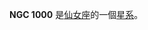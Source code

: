 {{NGCInfoBox|NGCID=NGC 1000|發現者=讓·瑪璉·愛德華·史提芬|發現日期=1871年12月9日|其他編號=MCG 7-6-48,ZWG 539.67,NPM1G +41.0078|曆元=J2000.0|赤經=38分49.7秒
|赤緯=41°27'37"|星座=仙女座|星體=星系|星等=14.6|表面亮度=13.7|藍等=15.6}}

'''NGC 1000''' 是[[仙女座|仙女座]]的一個[[星系|星系]]。

{{NGCReference|1000}}

{{Catalogs|NGC=1000}}